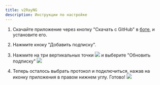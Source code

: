 ```yaml
---
title: v2RayNG
description: Инструкции по настройке
---
```


1. Скачайте приложение через кнопку "Скачать с GitHub" в [боте](https://t.me/vpnghostbot), и установите его.


2. Нажмите кноку "Добавить подписку".

3. Нажмите на три вертикальных точки  ![](https://vpnghost.space/android/dots_android.jpg) и выберите "Обновить подписку" ![](https://vpnghost.space/android/update.jpg)

4. Теперь осталось выбрать протокол и подключиться, нажав на иконку приложения в правом нижнем углу. Готово!
![](https://vpnghost.space/android/sub.jpg)

